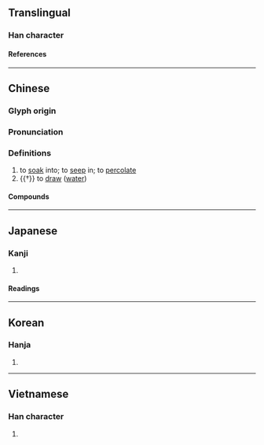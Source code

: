 {{character info}}
==Translingual==

===Han character===
{{Han char|rn=85|rad=水|as=04|sn=7|four=33100|canj=EP|ids=⿰氵心}}

====References====
{{Han ref|kx=0609.110|dkj=17182|dj=1002.080|hdz=31574.020|uh=6C81}}

----

==Chinese==
{{zh-forms}}

===Glyph origin===
{{Han etym}}

===Pronunciation===
{{zh-pron
|m=qìn
|c=sam3
|h=pfs=
|md=
|mn=sim/sìm
|w=
|mc=y
|oc=y
|cat=v
}}

===Definitions===
{{zh-hanzi}}

# to [[soak]] into; to [[seep]] in; to [[percolate]]
# {{†}} to [[draw]] ([[water]])

====Compounds====
{{zh-der|沁入心脾|沁入肺腑|科爾沁|沁人心脾|沁涼|沁人肺腑|沁涼如水|沁寒|沁人心肺|邊沁主義}}

----

==Japanese==

===Kanji===
{{ja-kanji|grade=|rs=水04}}

# {{rfdef|ja|sort=水04}}

====Readings====
{{ja-readings
|on=しん
|kun=し-みる
}}

----

==Korean==

===Hanja===
{{ko-hanja|심}}

# {{rfdef|ko|sort=水04}}

----

==Vietnamese==

===Han character===
{{vi-readings|rs=水04|reading=[[tắm]], [[tăm]], [[tấm]], [[thấm]]}}

# {{rfdef|vi|sort=水04}}